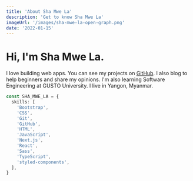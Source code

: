 ```yaml
---
title: 'About Sha Mwe La'
description: 'Get to know Sha Mwe La'
imageUrl: '/images/sha-mwe-la-open-graph.png'
date: '2022-01-15'
---
```


# Hi, I'm Sha Mwe La.

<ShaMweLaImage />

I love building web apps. You can see my projects on [GitHub](https://github.com/shamwela). I also blog to help beginners and share my opinions. I'm also learning Software Engineering at GUSTO University. I live in Yangon, Myanmar.

```typescript
const SHA_MWE_LA = {
  skills: [
    'Bootstrap',
    'CSS',
    'Git',
    'GitHub',
    'HTML',
    'JavaScript',
    'Next.js',
    'React',
    'Sass',
    'TypeScript',
    'styled-components',
  ],
}
```
